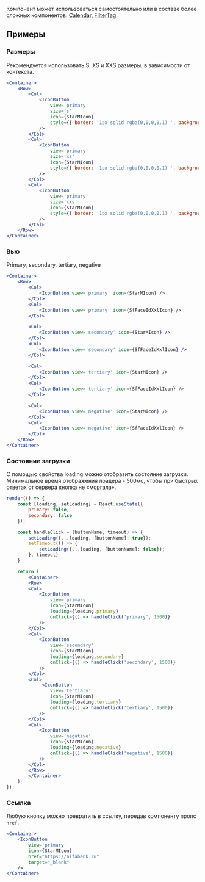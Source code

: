 Компонент может использоваться самостоятельно или в составе более сложных компонентов: <a href="/docs/компоненты-calendar--calendar">Calendar</a>, <a href="/docs/компоненты-filtertag--filter-tag">FilterTag</a>.

## Примеры

### Размеры
Рекомендуется использовать S, XS и XXS размеры, в зависимости от контекста.

```jsx live
<Container>
    <Row>
        <Col>
            <IconButton
                view='primary'
                size='s'
                icon={StarMIcon}
                style={{ border: '1px solid rgba(0,0,0,0.1) ', backgroundColor: '#3778FB1A' }}
            />
        </Col>
        <Col>
            <IconButton
                view='primary'
                size='xs'
                icon={StarMIcon}
                style={{ border: '1px solid rgba(0,0,0,0.1) ', backgroundColor: '#3778FB1A' }}
            />
        </Col>
        <Col>
            <IconButton
                view='primary'
                size='xxs'
                icon={StarMIcon}
                style={{ border: '1px solid rgba(0,0,0,0.1) ', backgroundColor: '#3778FB1A' }}
            />
        </Col>
    </Row>
</Container>
```

### Вью
Primary, secondary, tertiary, negative

```jsx live
<Container> 
    <Row>
        <Col>
            <IconButton view='primary' icon={StarMIcon} />
        </Col>
        <Col>
            <IconButton view='primary' icon={SfFaceIdXxlIcon} />
        </Col>

        <Col>
            <IconButton view='secondary' icon={StarMIcon} />
        </Col>
        <Col>
            <IconButton view='secondary' icon={SfFaceIdXxlIcon} />
        </Col>

        <Col>
            <IconButton view='tertiary' icon={StarMIcon} />
        </Col>
        <Col>
            <IconButton view='tertiary' icon={SfFaceIdXxlIcon} />
        </Col>

        <Col>
            <IconButton view='negative' icon={StarMIcon} />
        </Col>
        <Col>
            <IconButton view='negative' icon={SfFaceIdXxlIcon} />
        </Col>
    </Row>
</Container>
```
### Состояние загрузки
С помощью свойства loading можно отобразить состояние загрузки. Минимальное время отображения лоадера - 500мс, чтобы при быстрых ответах от сервера кнопка не «моргала».

```jsx live
render(() => {
    const [loading, setLoading] = React.useState({
        primary: false,
        secondary: false
    });

    const handleClick = (buttonName, timeout) => {
        setLoading({...loading, [buttonName]: true});
        setTimeout(() => {
            setLoading({...loading, [buttonName]: false});
        }, timeout)
    }

    return (
        <Container>
        <Row>
        <Col>
            <IconButton
                view='primary'
                icon={StarMIcon}
                loading={loading.primary}
                onClick={() => handleClick('primary', 1500)}
            />
        </Col>
        <Col>
            <IconButton
                view='secondary'
                icon={StarMIcon}
                loading={loading.secondary}
                onClick={() => handleClick('secondary', 1500)}
            />
        </Col>
        <Col>
             <IconButton
                view='tertiary'
                icon={StarMIcon}
                loading={loading.tertiary}
                onClick={() => handleClick('tertiary', 1500)}
            />
        </Col>
        <Col>
            <IconButton
                view='negative'
                icon={StarMIcon}
                loading={loading.negative}
                onClick={() => handleClick('negative', 1500)}
            />
        </Col> 
        </Row> 
        </Container>
    );
});
```

### Ссылка
Любую кнопку можно превратить в ссылку, передав компоненту пропс `href`.

```jsx live
<Container>
    <IconButton
        view='primary'
        icon={StarMIcon}
        href="https://alfabank.ru"
        target="_blank"
    />
</Container>
```
